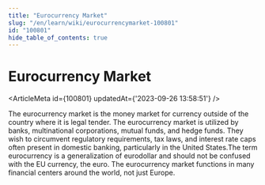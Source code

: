 ```yaml
---
title: "Eurocurrency Market"
slug: "/en/learn/wiki/eurocurrencymarket-100801"
id: "100801"
hide_table_of_contents: true
---
```



# Eurocurrency Market

<ArticleMeta id={100801} updatedAt={'2023-09-26 13:58:51'} />
<div className='border-solid border-b border-t-0 my-4 border-[var(--ifm-color-gray-300)]' />

The eurocurrency market is the money market for currency outside of the country where it is legal tender. The eurocurrency market is utilized by banks, multinational corporations, mutual funds, and hedge funds. They wish to circumvent regulatory requirements, tax laws, and interest rate caps often present in domestic banking, particularly in the United States.The term eurocurrency is a generalization of eurodollar and should not be confused with the EU currency, the euro. The eurocurrency market functions in many financial centers around the world, not just Europe.

